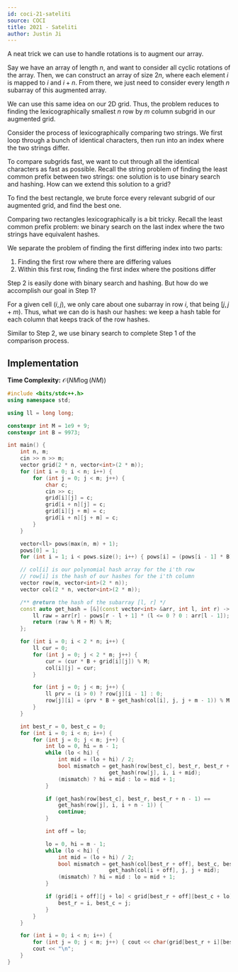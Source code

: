 ```yaml
---
id: coci-21-sateliti
source: COCI
title: 2021 - Sateliti
author: Justin Ji
---
```


<Spoiler title="Hint 1">

A neat trick we can use to handle rotations is to augment our array.

Say we have an array of length $n$, and want to consider all cyclic rotations
of the array. Then, we can construct an array of size $2n$, where each element
$i$ is mapped to $i$ and $i+n$. From there, we just need to consider every
length $n$ subarray of this augmented array.

We can use this same idea on our 2D grid. Thus, the problem reduces to finding
the lexicographically smallest $n$ row by $m$ column subgrid in our augmented
grid.

</Spoiler>

<Spoiler title="Hint 2">

Consider the process of lexicographically comparing two strings. We first loop
through a bunch of identical characters, then run into an index where the two
strings differ.

To compare subgrids fast, we want to cut through all the identical characters
as fast as possible. Recall the string problem of finding the least
common prefix between two strings: one solution is to use binary search and
hashing. How can we extend this solution to a grid?

</Spoiler>

<Spoiler title="Solution">

To find the best rectangle, we brute force every relevant subgrid of our augmented
grid, and find the best one.

Comparing two rectangles lexicographically is a bit tricky. Recall the
least common prefix problem: we binary search on the last index where the two
strings have equivalent hashes.

We separate the problem of finding the first differing index into two parts:
1. Finding the first row where there are differing values
2. Within this first row, finding the first index where the positions differ

Step 2 is easily done with binary search and hashing. But how do we accomplish
our goal in Step 1?

For a given cell $(i, j)$, we only care about one subarray in row $i$, that
being $[j, j + m)$. Thus, what we can do is hash our hashes: we keep
a hash table for each column that keeps track of the row hashes.

Similar to Step 2, we use binary search to complete Step 1 of the comparison process.

## Implementation

**Time Complexity:** $\mathcal{O}(NM \log(NM))$

<LanguageSection>
<CPPSection>

```cpp
#include <bits/stdc++.h>
using namespace std;

using ll = long long;

constexpr int M = 1e9 + 9;
constexpr int B = 9973;

int main() {
	int n, m;
	cin >> n >> m;
	vector grid(2 * n, vector<int>(2 * m));
	for (int i = 0; i < n; i++) {
		for (int j = 0; j < m; j++) {
			char c;
			cin >> c;
			grid[i][j] = c;
			grid[i + n][j] = c;
			grid[i][j + m] = c;
			grid[i + n][j + m] = c;
		}
	}

	vector<ll> pows(max(n, m) + 1);
	pows[0] = 1;
	for (int i = 1; i < pows.size(); i++) { pows[i] = (pows[i - 1] * B) % M; }

	// col[i] is our polynomial hash array for the i'th row
	// row[i] is the hash of our hashes for the i'th column
	vector row(m, vector<int>(2 * n));
	vector col(2 * n, vector<int>(2 * m));

	/** @return the hash of the subarray [l, r] */
	const auto get_hash = [&](const vector<int> &arr, int l, int r) -> int {
		ll raw = arr[r] - pows[r - l + 1] * (l <= 0 ? 0 : arr[l - 1]);
		return (raw % M + M) % M;
	};

	for (int i = 0; i < 2 * n; i++) {
		ll cur = 0;
		for (int j = 0; j < 2 * m; j++) {
			cur = (cur * B + grid[i][j]) % M;
			col[i][j] = cur;
		}

		for (int j = 0; j < m; j++) {
			ll prv = (i > 0) ? row[j][i - 1] : 0;
			row[j][i] = (prv * B + get_hash(col[i], j, j + m - 1)) % M;
		}
	}

	int best_r = 0, best_c = 0;
	for (int i = 0; i < n; i++) {
		for (int j = 0; j < m; j++) {
			int lo = 0, hi = n - 1;
			while (lo < hi) {
				int mid = (lo + hi) / 2;
				bool mismatch = get_hash(row[best_c], best_r, best_r + mid) !=
				                get_hash(row[j], i, i + mid);
				(mismatch) ? hi = mid : lo = mid + 1;
			}

			if (get_hash(row[best_c], best_r, best_r + n - 1) ==
			    get_hash(row[j], i, i + n - 1)) {
				continue;
			}

			int off = lo;

			lo = 0, hi = m - 1;
			while (lo < hi) {
				int mid = (lo + hi) / 2;
				bool mismatch = get_hash(col[best_r + off], best_c, best_c + mid) !=
				                get_hash(col[i + off], j, j + mid);
				(mismatch) ? hi = mid : lo = mid + 1;
			}

			if (grid[i + off][j + lo] < grid[best_r + off][best_c + lo]) {
				best_r = i, best_c = j;
			}
		}
	}

	for (int i = 0; i < n; i++) {
		for (int j = 0; j < m; j++) { cout << char(grid[best_r + i][best_c + j]); }
		cout << "\n";
	}
}
```

</CPPSection>
</LanguageSection>

</Spoiler>
